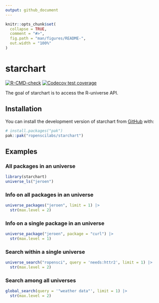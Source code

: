 ```yaml
---
output: github_document
---
```


<!-- README.md is generated from README.Rmd. Please edit that file -->

```r
knitr::opts_chunk$set(
  collapse = TRUE,
  comment = "#>",
  fig.path = "man/figures/README-",
  out.width = "100%"
)
```

# starchart

<!-- badges: start -->
  [![R-CMD-check](https://github.com/ropenscilabs/starchart/actions/workflows/R-CMD-check.yaml/badge.svg)](https://github.com/ropenscilabs/starchart/actions/workflows/R-CMD-check.yaml)
[![Codecov test coverage](https://codecov.io/gh/ropenscilabs/starchart/graph/badge.svg)](https://app.codecov.io/gh/ropenscilabs/starchart)
<!-- badges: end -->

The goal of starchart is to access the R-universe API.

## Installation

You can install the development version of starchart from [GitHub](https://github.com/) with:

``` r
# install.packages("pak")
pak::pak("ropenscilabs/starchart")
```

## Examples

### All packages in an universe

```r
library(starchart)
universe_ls("jeroen")
```

### Info on all packages in an universe

```r
universe_packages("jeroen", limit = 1) |>
  str(max.level = 2)
```

### Info on a single package in an universe

```r
universe_package("jeroen", package = "curl") |>
  str(max.level = 1)
```

### Search within a single universe

```r
universe_search("ropensci", query = 'needs:httr2', limit = 1) |>
  str(max.level = 2)
```

### Search among all universes

```r
global_search(query = '"weather data"', limit = 1) |>
  str(max.level = 2)
```
